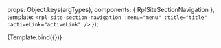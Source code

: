 
<Meta title="Organisms/SiteSectionNavigation" />

  props: Object.keys(argTypes),
  components: { RplSiteSectionNavigation },
  template: `<rpl-site-section-navigation :menu="menu" :title="title" :activeLink="activeLink" />`
});

<Canvas>
  <Story
    name="Site section navigation"
    height= "150px"
    args={{
      title: 'Branch name goes here',
      menu: [
        {
          text: 'Your services',
          url: '#',
          children: [
            { text: 'Sub child A', url: '#' },
            {
              text: 'Sub child B - With level 3',
              url: '#',
              children: [
                {
                  text: 'Sub child I',
                  url: '#',
                  children: [
                    { text: 'Level 3 child I', url: '#' },
                    { text: 'Level 3 child II', url: '#' },
                    { text: 'Level 3 child III', url: '#' }
                  ]
                },
                { text: 'Sub child II', url: '#' },
                { text: 'Sub child III', url: '#' }
              ]
            },
            {
              text: 'Test Path 2',
              url: '#',
              children: [
                { text: 'Sub child IV', url: '#' },
                {
                  text: 'Test Path 3',
                  url: '#',
                  children: [
                    { text: 'Sub child X', url: '/active-link' },
                    { text: 'Sub child Y', url: '#' },
                    { text: 'Sub child Z', url: '#' }
                  ]
                },
                { text: 'Sub child VI', url: '#' },
                { text: 'Sub child VII', url: '#' },
                { text: 'Sub child VIII', url: '#' },
                { text: 'Sub child IX', url: '#' },
                { text: 'Sub child X', url: '#' },
                { text: 'Sub child XI', url: '#' },
                { text: 'Sub child XII', url: '#' },
                { text: 'Sub child XIII', url: '#' },
                { text: 'Sub child IV', url: '#' },
                { text: 'Sub child V', url: '#' },
                { text: 'Sub child VI', url: '#' },
                { text: 'Sub child VII', url: '#' },
                { text: 'Sub child VIII', url: '#' },
                { text: 'Sub child IX', url: '#' },
                { text: 'Sub child X', url: '#' },
                { text: 'Sub child XI', url: '#' },
                { text: 'Sub child XII', url: '#' },
                { text: 'Sub child XIII', url: '#' },
                { text: 'Sub child IV', url: '#' },
                { text: 'Sub child V', url: '#' },
                { text: 'Sub child VI', url: '#' },
                { text: 'Sub child VII', url: '#' },
                { text: 'Sub child VIII', url: '#' },
                { text: 'Sub child IX', url: '#' },
                { text: 'Sub child X', url: '#' },
                { text: 'Sub child XI', url: '#' },
                { text: 'Sub child XII', url: '#' },
                { text: 'Sub child Last', url: '#' }
              ]
            }
          ]
        },
        { text: 'About VIC Government', url: '#' },
        {
          text: 'News',
          url: '#',
          children: [
            {
              text: 'Sub child 2',
              url: '#',
              children: [
                { text: 'Sub child 3', url: '#' },
                { text: 'Sub child 4', url: '#' },
                { text: 'Sub child 5', url: '#' }
              ]
            }
          ]
        },
        {
          text: 'Events',
          url: '#',
          children: [
            { text: 'Sub child 3', url: '#' },
            { text: 'Sub child 4', url: '#' },
            { text: 'Sub child 5', url: '#' }
          ]
        },
        { text: 'Connect with us', url: '#' }
      ],
      activeLink: '/active-link'
    }}
  >
    {Template.bind({})}
  </Story>
</Canvas>

<ArgsTable of={RplSiteSectionNavigation} />
